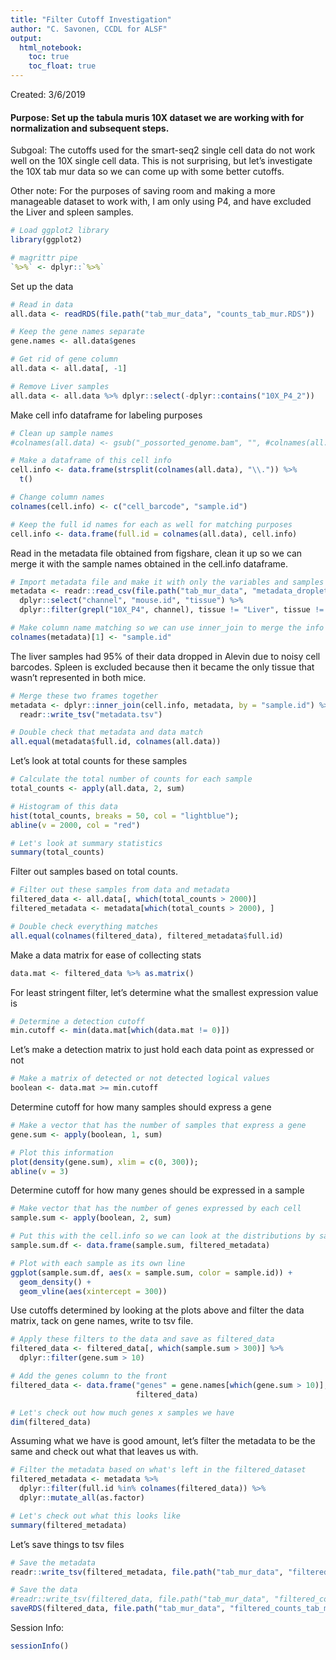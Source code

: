 ```yaml
---
title: "Filter Cutoff Investigation"
author: "C. Savonen, CCDL for ALSF"
output:   
  html_notebook: 
    toc: true
    toc_float: true
---
```

Created: 3/6/2019

#### Purpose: Set up the tabula muris 10X dataset we are working with for normalization and subsequent steps. 

Subgoal: The cutoffs used for the smart-seq2 single cell data do not work well 
on the 10X single cell data. This is not surprising, but let's investigate the 
10X tab mur data so we can come up with some better cutoffs. 

Other note: For the purposes of saving room and making a more manageable dataset 
to work with, I am only using P4, and have excluded the Liver and spleen samples. 

```r
# Load ggplot2 library
library(ggplot2)

# magrittr pipe
`%>%` <- dplyr::`%>%`
```

Set up the data

```r
# Read in data
all.data <- readRDS(file.path("tab_mur_data", "counts_tab_mur.RDS"))

# Keep the gene names separate
gene.names <- all.data$genes

# Get rid of gene column
all.data <- all.data[, -1]

# Remove Liver samples
all.data <- all.data %>% dplyr::select(-dplyr::contains("10X_P4_2"))
```
 
Make cell info dataframe for labeling purposes

```r
# Clean up sample names
#colnames(all.data) <- gsub("_possorted_genome.bam", "", #colnames(all.data))

# Make a dataframe of this cell info
cell.info <- data.frame(strsplit(colnames(all.data), "\\.")) %>% 
  t() 

# Change column names
colnames(cell.info) <- c("cell_barcode", "sample.id")

# Keep the full id names for each as well for matching purposes
cell.info <- data.frame(full.id = colnames(all.data), cell.info)
```

Read in the metadata file obtained from figshare, clean it up so we can merge it
with the sample names obtained in the cell.info dataframe. 

```r
# Import metadata file and make it with only the variables and samples we want
metadata <- readr::read_csv(file.path("tab_mur_data", "metadata_droplet.csv")) %>% 
  dplyr::select("channel", "mouse.id", "tissue") %>% 
  dplyr::filter(grepl("10X_P4", channel), tissue != "Liver", tissue != "Spleen") 

# Make column name matching so we can use inner_join to merge the info
colnames(metadata)[1] <- "sample.id"
```

The liver samples had 95% of their data dropped in Alevin due to noisy cell 
barcodes. 
Spleen is excluded because then it became the only tissue that wasn't represented
in both mice. 

```r
# Merge these two frames together
metadata <- dplyr::inner_join(cell.info, metadata, by = "sample.id") %>%
  readr::write_tsv("metadata.tsv")

# Double check that metadata and data match
all.equal(metadata$full.id, colnames(all.data))
```
Let's look at total counts for these samples

```r
# Calculate the total number of counts for each sample
total_counts <- apply(all.data, 2, sum)

# Histogram of this data
hist(total_counts, breaks = 50, col = "lightblue"); 
abline(v = 2000, col = "red")

# Let's look at summary statistics
summary(total_counts)
```

Filter out samples based on total counts.

```r
# Filter out these samples from data and metadata
filtered_data <- all.data[, which(total_counts > 2000)]
filtered_metadata <- metadata[which(total_counts > 2000), ]

# Double check everything matches
all.equal(colnames(filtered_data), filtered_metadata$full.id)
```

Make a data matrix for ease of collecting stats

```r
data.mat <- filtered_data %>% as.matrix()
```

For least stringent filter, let's determine what the smallest expression value is

```r
# Determine a detection cutoff
min.cutoff <- min(data.mat[which(data.mat != 0)])
```

Let's make a detection matrix to just hold each data point as expressed or not

```r
# Make a matrix of detected or not detected logical values
boolean <- data.mat >= min.cutoff
```

Determine cutoff for how many samples should express a gene 

```r
# Make a vector that has the number of samples that express a gene
gene.sum <- apply(boolean, 1, sum)

# Plot this information
plot(density(gene.sum), xlim = c(0, 300));
abline(v = 3)
```

Determine cutoff for how many genes should be expressed in a sample 

```r
# Make vector that has the number of genes expressed by each cell
sample.sum <- apply(boolean, 2, sum) 

# Put this with the cell.info so we can look at the distributions by samples
sample.sum.df <- data.frame(sample.sum, filtered_metadata) 

# Plot with each sample as its own line
ggplot(sample.sum.df, aes(x = sample.sum, color = sample.id)) +
  geom_density() +
  geom_vline(aes(xintercept = 300))
```

Use cutoffs determined by looking at the plots above and filter the data matrix,
tack on gene names, write to tsv file.

```r
# Apply these filters to the data and save as filtered_data
filtered_data <- filtered_data[, which(sample.sum > 300)] %>% 
  dplyr::filter(gene.sum > 10)

# Add the genes column to the front
filtered_data <- data.frame("genes" = gene.names[which(gene.sum > 10)],
                            filtered_data)

# Let's check out how much genes x samples we have
dim(filtered_data)
```

Assuming what we have is good amount, let's filter the metadata to be the same 
and check out what that leaves us with. 

```r
# Filter the metadata based on what's left in the filtered_dataset
filtered_metadata <- metadata %>% 
  dplyr::filter(full.id %in% colnames(filtered_data)) %>% 
  dplyr::mutate_all(as.factor) 

# Let's check out what this looks like
summary(filtered_metadata)
```

Let's save things to tsv files

```r
# Save the metadata
readr::write_tsv(filtered_metadata, file.path("tab_mur_data", "filtered_metadata_tab_mur.tsv"))

# Save the data
#readr::write_tsv(filtered_data, file.path("tab_mur_data", "filtered_counts_tab_mur.tsv"))
saveRDS(filtered_data, file.path("tab_mur_data", "filtered_counts_tab_mur.RDS"))
```

Session Info: 
```r
sessionInfo()
```
